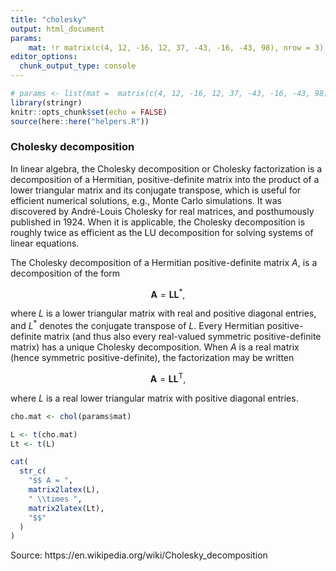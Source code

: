 ```yaml
---
title: "cholesky"
output: html_document
params:
    mat: !r matrix(c(4, 12, -16, 12, 37, -43, -16, -43, 98), nrow = 3)
editor_options: 
  chunk_output_type: console
---
```


```r
# params <- list(mat =  matrix(c(4, 12, -16, 12, 37, -43, -16, -43, 98), nrow = 3))
library(stringr)
knitr::opts_chunk$set(echo = FALSE)
source(here::here("helpers.R"))
```

<h3 class="title">Cholesky decomposition</h3>

In linear algebra, the Cholesky decomposition or Cholesky factorization is a decomposition of a Hermitian, positive-definite matrix into the product of a lower triangular matrix and its conjugate transpose, which is useful for efficient numerical solutions, e.g., Monte Carlo simulations. It was discovered by André-Louis Cholesky for real matrices, and posthumously published in 1924. When it is applicable, the Cholesky decomposition is roughly twice as efficient as the LU decomposition for solving systems of linear equations.

The Cholesky decomposition of a Hermitian positive-definite matrix $A$, is a decomposition of the form 

$${\displaystyle \mathbf {A} =\mathbf {LL} ^{*},}$$

where $L$ is a lower triangular matrix with real and positive diagonal entries, and $L^{*}$ denotes the conjugate transpose of $L$. Every Hermitian positive-definite matrix (and thus also every real-valued symmetric positive-definite matrix) has a unique Cholesky decomposition. When $A$ is a real matrix (hence symmetric positive-definite), the factorization may be written

$${\displaystyle \mathbf {A} =\mathbf {LL} ^{\mathsf {T}},}$$

where $L$ is a real lower triangular matrix with positive diagonal entries.


```r
cho.mat <- chol(params$mat)

L <- t(cho.mat)
Lt <- t(L)

cat(
  str_c(
    "$$ A = ",
    matrix2latex(L),
    " \\times ",
    matrix2latex(Lt),
    "$$"
  )
)
```

Source: https://en.wikipedia.org/wiki/Cholesky_decomposition


